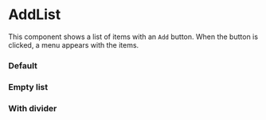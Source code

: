 

<Meta of={AddList} />

# AddList

This component shows a list of items with an `Add` button. When the button is clicked, a menu appears with the items.

### Default

<Canvas of={AddList.Default} />

### Empty list

<Canvas of={AddList.EmptyList} />

### With divider

<Canvas of={AddList.WithDivider} />

